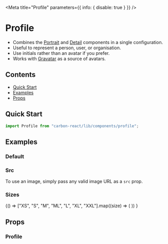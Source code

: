

<Meta title="Profile" parameters={{ info: { disable: true } }} />

# Profile

- Combines the [Portrait](/components/portrait) and [Detail](/components/detail) components in a single configuration.
- Useful to represent a person, user, or organisation.
- Use initials rather than an avatar if you prefer.
- Works with [Gravatar](http://en.gravatar.com/) as a source of avatars.

## Contents

- [Quick Start](#quick-start)
- [Examples](#examples)
- [Props](#props)

## Quick Start

```javascript
import Profile from "carbon-react/lib/components/profile";
```

## Examples

### Default

<Preview>
  <Story name="default">
    <Profile email="email@email.com" initials="JD" name="John Doe" />
  </Story>
</Preview>

### Src

To use an image, simply pass any valid image URL as a `src` prop.

<Preview>
  <Story name="src">
    <Profile
      email="email@email.com"
      initials="JD"
      name="John Doe"
      src="https://avataaars.io/?avatarStyle=Transparent&topType=LongHairStraight&accessoriesType=Blank&hairColor=BrownDark&facialHairType=Blank&clotheType=BlazerShirt&eyeType=Default&eyebrowType=Default&mouthType=Default&skinColor=Light"
    />
  </Story>
</Preview>

### Sizes

<Preview>
  <Story name="sizes">
    {() =>
      ["XS", "S", "M", "ML", "L", "XL", "XXL"].map((size) => (
        <Profile
          email="email@email.com"
          initials="JD"
          name="John Doe"
          size={size}
        />
      ))
    }
  </Story>
</Preview>

## Props

### Profile

<StyledSystemProps of={Profile} noHeader margin />
